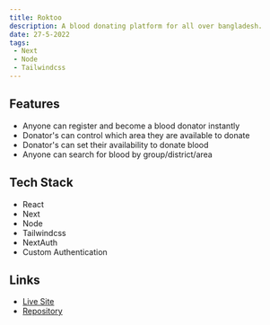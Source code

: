 ```yaml
---
title: Roktoo
description: A blood donating platform for all over bangladesh.
date: 27-5-2022
tags:
 - Next
 - Node
 - Tailwindcss
---
```


## Features
- Anyone can register and become a blood donator instantly
- Donator's can control which area they are available to donate
- Donator's  can set their availability to donate blood
- Anyone can search for blood by group/district/area

## Tech Stack
- React
- Next
- Node
- Tailwindcss
- NextAuth 
- Custom Authentication

## Links
- [Live Site](https://roktoo.shahriyar.dev)
- [Repository](https://github.com/shahriyardx/roktoo.com)